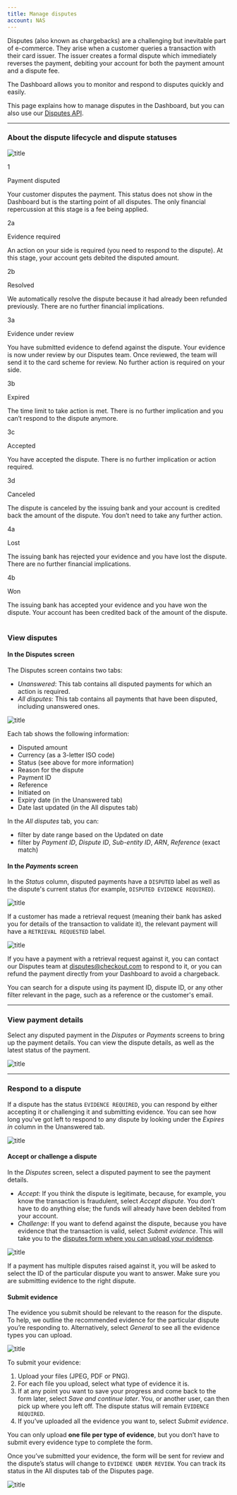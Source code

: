 ```yaml
---
title: Manage disputes
account: NAS
---
```


Disputes (also known as chargebacks) are a challenging but inevitable part of e-commerce. They arise when a customer queries a transaction with their card issuer. The issuer creates a formal dispute which immediately reverses the payment, debiting your account for both the payment amount and a dispute fee.

The Dashboard allows you to monitor and respond to disputes quickly and easily.

<TipBox>

This page explains how to manage disputes in the Dashboard, but you can also use our [Disputes API](/risk-management/disputes/disputes-api).

</TipBox>

---

### About the dispute lifecycle and dispute statuses

![title](/NAS/Dashboard/Manage_disputes/disputes_flow.png)

<Table>
<TableHead headers={['Step','Status','Description']}/>
<TableBody>
<TableRow>
<TableCell>

1

</TableCell>
<TableCell>

Payment disputed

</TableCell>
<TableCell>

Your customer disputes the payment. This status does not show in the Dashboard but is the starting point of all disputes. The only financial repercussion at this stage is a fee being applied.

</TableCell>
</TableRow>
<TableRow>
<TableCell>

2a

</TableCell>
<TableCell>

Evidence required

</TableCell>
<TableCell>

An action on your side is required (you need to respond to the dispute). At this stage, your account gets debited the disputed amount.

</TableCell>
</TableRow>
<TableRow>
<TableCell>

2b

</TableCell>
<TableCell>

Resolved

</TableCell>
<TableCell>

We automatically resolve the dispute because it had already been refunded previously. There are no further financial implications.

</TableCell>
</TableRow>
<TableRow>
<TableCell>

3a

</TableCell>
<TableCell>

Evidence under review

</TableCell>
<TableCell>

You have submitted evidence to defend against the dispute. Your evidence is now under review by our Disputes team. Once reviewed, the team will send it to the card scheme for review. No further action is required on your side.

</TableCell>
</TableRow>
<TableRow>
<TableCell>

3b

</TableCell>
<TableCell>

Expired

</TableCell>
<TableCell>

The time limit to take action is met. There is no further implication and you can’t respond to the dispute anymore.

</TableCell>
</TableRow>
<TableRow>
<TableCell>

3c

</TableCell>
<TableCell>

Accepted

</TableCell>
<TableCell>

You have accepted the dispute. There is no further implication or action required.

</TableCell>
</TableRow>
<TableRow>
<TableCell>

3d

</TableCell>
<TableCell>

Canceled

</TableCell>
<TableCell>

The dispute is canceled by the issuing bank and your account is credited back the amount of the dispute. You don’t need to take any further action.

</TableCell>
</TableRow>
<TableRow>
<TableCell>

4a

</TableCell>
<TableCell>

Lost

</TableCell>
<TableCell>

The issuing bank has rejected your evidence and you have lost the dispute. There are no further financial implications.

</TableCell>
</TableRow>
<TableRow>
<TableCell>

4b

</TableCell>
<TableCell>

Won

</TableCell>
<TableCell>

The issuing bank has accepted your evidence and you have won the dispute. Your account has been credited back of the amount of the dispute.

</TableCell>
</TableRow>
</TableBody>
</Table>

### View disputes

#### In the Disputes screen

The Disputes screen contains two tabs:

- _Unanswered_: This tab contains all disputed payments for which an action is required.
- _All disputes_: This tab contains all payments that have been disputed, including unanswered ones.

![title](/NAS/Dashboard/Manage_disputes/disputes_screen.png)

Each tab shows the following information:

- Disputed amount
- Currency (as a 3-letter ISO code)
- Status (see above for more information)
- Reason for the dispute
- Payment ID
- Reference
- Initiated on
- Expiry date (in the Unanswered tab)
- Date last updated (in the All disputes tab)

<TipBox>

In the _All disputes_ tab, you can:

- filter by date range based on the Updated on date
- filter by _Payment ID_, _Dispute ID_, _Sub-entity ID_, _ARN_, _Reference_ (exact match)

</TipBox>

#### In the _Payments_ screen

In the _Status_ column, disputed payments have a `DISPUTED` label as well as the dispute's current status (for example, `DISPUTED EVIDENCE REQUIRED`).

![title](/NAS/Dashboard/Manage_disputes/disputes_payments_screen.png)

If a customer has made a retrieval request (meaning their bank has asked you for details of the transaction to validate it), the relevant payment will have a `RETRIEVAL REQUESTED` label.

![title](/NAS/Dashboard/Manage_disputes/retrieval_request.png)

If you have a payment with a retrieval request against it, you can contact our Disputes team at [disputes@checkout.com](mailto:disputes@checkout.com) to respond to it, or you can refund the payment directly from your Dashboard to avoid a chargeback.

<TipBox>

You can search for a dispute using its payment ID, dispute ID, or any other filter relevant in the page, such as a reference or the customer's email.

</TipBox>

---

### View payment details

Select any disputed payment in the _Disputes_ or _Payments_ screens to bring up the payment details. You can view the dispute details, as well as the latest status of the payment.

![title](/NAS/Dashboard/Manage_disputes/dispute_payment_details.png)

---

### Respond to a dispute

If a dispute has the status `EVIDENCE REQUIRED`, you can respond by either accepting it or challenging it and submitting evidence. You can see how long you've got left to respond to any dispute by looking under the _Expires in_ column in the Unanswered tab.

![title](/NAS/Dashboard/Manage_disputes/unanswered_tab.png)

#### Accept or challenge a dispute

In the _Disputes_ screen, select a disputed payment to see the payment details. 

- _Accept_: If you think the dispute is legitimate, because, for example, you know the transaction is fraudulent, select _Accept dispute_. You don’t have to do anything else; the funds will already have been debited from your account.
- _Challenge_: If you want to defend against the dispute, because you have evidence that the transaction is valid, select _Submit evidence_. This will take you to the [disputes form where you can upload your evidence](/dashboard/manage-disputes#Managedisputes-submitevidence).

![title](/NAS/Dashboard/Manage_disputes/dispute_details.png)

<TipBox variant='info'>

If a payment has multiple disputes raised against it, you will be asked to select the ID of the particular dispute you want to answer. Make sure you are submitting evidence to the right dispute.

</TipBox>

#### Submit evidence

The evidence you submit should be relevant to the reason for the dispute. To help, we outline the recommended evidence for the particular dispute you’re responding to. Alternatively, select _General_ to see all the evidence types you can upload.

![title](/NAS/Dashboard/Manage_disputes/submit_evidence_form.png)

To submit your evidence:

1. Upload your files (JPEG, PDF or PNG).
2. For each file you upload, select what type of evidence it is.
3. If at any point you want to save your progress and come back to the form later, select _Save and continue later_. You, or another user, can then pick up where you left off. The dispute status will remain `EVIDENCE REQUIRED`.
4. If you’ve uploaded all the evidence you want to, select _Submit evidence_.

<TipBox variant='info'>

You can only upload **one file per type of evidence**, but you don’t have to submit every evidence type to complete the form.

</TipBox>

Once you’ve submitted your evidence, the form will be sent for review and the dispute’s status will change to `EVIDENCE UNDER REVIEW`. You can track its status in the All disputes tab of the Disputes page.

![title](/NAS/Dashboard/Manage_disputes/all_disputes_tab.png)